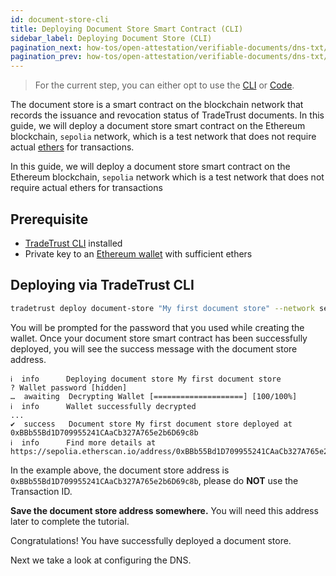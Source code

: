 ```yaml
---
id: document-store-cli
title: Deploying Document Store Smart Contract (CLI)
sidebar_label: Deploying Document Store (CLI)
pagination_next: how-tos/open-attestation/verifiable-documents/dns-txt/configuring-dns
pagination_prev: how-tos/open-attestation/verifiable-documents/dns-txt/overview
---
```



<Flow />

> For the current step, you can either opt to use the [CLI](/docs/how-tos/open-attestation/verifiable-documents/dns-txt/deploying-document-store/document-store-cli) or [Code](/docs/how-tos/open-attestation/verifiable-documents/dns-txt/deploying-document-store/document-store-code).

The document store is a smart contract on the blockchain network that records the issuance and revocation status of TradeTrust documents. In this guide, we will deploy a document store smart contract on the Ethereum blockchain, `sepolia` network, which is a test network that does not require actual [ethers](/docs/glossary#ether) for transactions.

In this guide, we will deploy a document store smart contract on the Ethereum blockchain, `sepolia` network which is a test network that does not require actual ethers for transactions

## Prerequisite

- [TradeTrust CLI](/docs/how-tos/open-attestation/prerequisites#installation-of-tradetrust-cli) installed
- Private key to an [Ethereum wallet](/docs/how-tos/open-attestation/prerequisites#wallet-creation) with sufficient ethers

## Deploying via TradeTrust CLI

```bash
tradetrust deploy document-store "My first document store" --network sepolia --encrypted-wallet-path wallet.json
```

You will be prompted for the password that you used while creating the wallet. Once your document store smart contract has been successfully deployed, you will see the success message with the document store address.

```text
ℹ  info      Deploying document store My first document store
? Wallet password [hidden]
…  awaiting  Decrypting Wallet [====================] [100/100%]
ℹ  info      Wallet successfully decrypted
...
✔  success   Document store My first document store deployed at 0xBBb55Bd1D709955241CAaCb327A765e2b6D69c8b
ℹ  info      Find more details at https://sepolia.etherscan.io/address/0xBBb55Bd1D709955241CAaCb327A765e2b6D69c8b
```

In the example above, the document store address is `0xBBb55Bd1D709955241CAaCb327A765e2b6D69c8b`, please do **NOT** use the Transaction ID.

**Save the document store address somewhere.** You will need this address later to complete the tutorial.

Congratulations! You have successfully deployed a document store.

Next we take a look at configuring the DNS.
